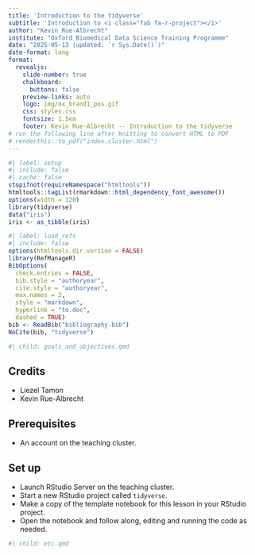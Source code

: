 ```yaml
---
title: 'Introduction to the tidyverse'
subtitle: 'Introduction to <i class="fab fa-r-project"></i>'
author: "Kevin Rue-Albrecht"
institute: "Oxford Biomedical Data Science Training Programme"
date: "2025-05-13 (updated: `r Sys.Date()`)"
date-format: long
format:
  revealjs: 
    slide-number: true
    chalkboard: 
      buttons: false
    preview-links: auto
    logo: img/ox_brand1_pos.gif
    css: styles.css
    fontsize: 1.5em
    footer: Kevin Rue-Albrecht -- Introduction to the tidyverse
# run the following line after knitting to convert HTML to PDF
# renderthis::to_pdf("index.cluster.html")
---
```


```r
#| label: setup
#| include: false
#| cache: false
stopifnot(requireNamespace("htmltools"))
htmltools::tagList(rmarkdown::html_dependency_font_awesome())
options(width = 120)
library(tidyverse)
data("iris")
iris <- as_tibble(iris)
```

```r
#| label: load_refs
#| include: false
options(htmltools.dir.version = FALSE)
library(RefManageR)
BibOptions(
  check.entries = FALSE,
  bib.style = "authoryear",
  cite.style = "authoryear",
  max.names = 2,
  style = "markdown",
  hyperlink = "to.doc",
  dashed = TRUE)
bib <- ReadBib("bibliography.bib")
NoCite(bib, "tidyverse")
```

```r
#| child: goals_and_objectives.qmd
```

## Credits

- Liezel Tamon
- Kevin Rue-Albrecht

## Prerequisites

- An account on the teaching cluster.

## Set up

- Launch RStudio Server on the teaching cluster.
- Start a new RStudio project called `tidyverse`.
- Make a copy of the template notebook for this lesson in your RStudio project.
- Open the notebook and follow along, editing and running the code as needed.

```r
#| child: etc.qmd
```
